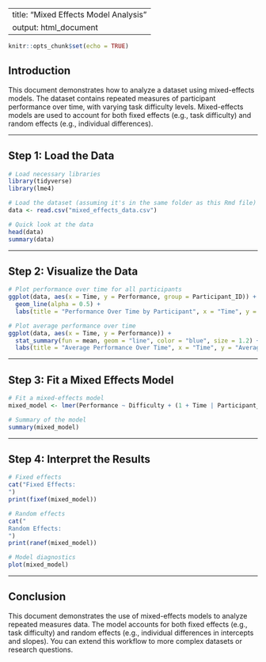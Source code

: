 
---
title: "Mixed Effects Model Analysis"
output: html_document
---

```r
knitr::opts_chunk$set(echo = TRUE)
```

## Introduction

This document demonstrates how to analyze a dataset using mixed-effects models. The dataset contains repeated measures of participant performance over time, with varying task difficulty levels. Mixed-effects models are used to account for both fixed effects (e.g., task difficulty) and random effects (e.g., individual differences).

---

## Step 1: Load the Data

```r
# Load necessary libraries
library(tidyverse)
library(lme4)

# Load the dataset (assuming it's in the same folder as this Rmd file)
data <- read.csv("mixed_effects_data.csv")

# Quick look at the data
head(data)
summary(data)
```

---

## Step 2: Visualize the Data

```r
# Plot performance over time for all participants
ggplot(data, aes(x = Time, y = Performance, group = Participant_ID)) +
  geom_line(alpha = 0.5) +
  labs(title = "Performance Over Time by Participant", x = "Time", y = "Performance")

# Plot average performance over time
ggplot(data, aes(x = Time, y = Performance)) +
  stat_summary(fun = mean, geom = "line", color = "blue", size = 1.2) +
  labs(title = "Average Performance Over Time", x = "Time", y = "Average Performance")
```

---

## Step 3: Fit a Mixed Effects Model

```r
# Fit a mixed-effects model
mixed_model <- lmer(Performance ~ Difficulty + (1 + Time | Participant_ID), data = data)

# Summary of the model
summary(mixed_model)
```

---

## Step 4: Interpret the Results

```r
# Fixed effects
cat("Fixed Effects:
")
print(fixef(mixed_model))

# Random effects
cat("
Random Effects:
")
print(ranef(mixed_model))

# Model diagnostics
plot(mixed_model)
```

---

## Conclusion

This document demonstrates the use of mixed-effects models to analyze repeated measures data. The model accounts for both fixed effects (e.g., task difficulty) and random effects (e.g., individual differences in intercepts and slopes). You can extend this workflow to more complex datasets or research questions.

